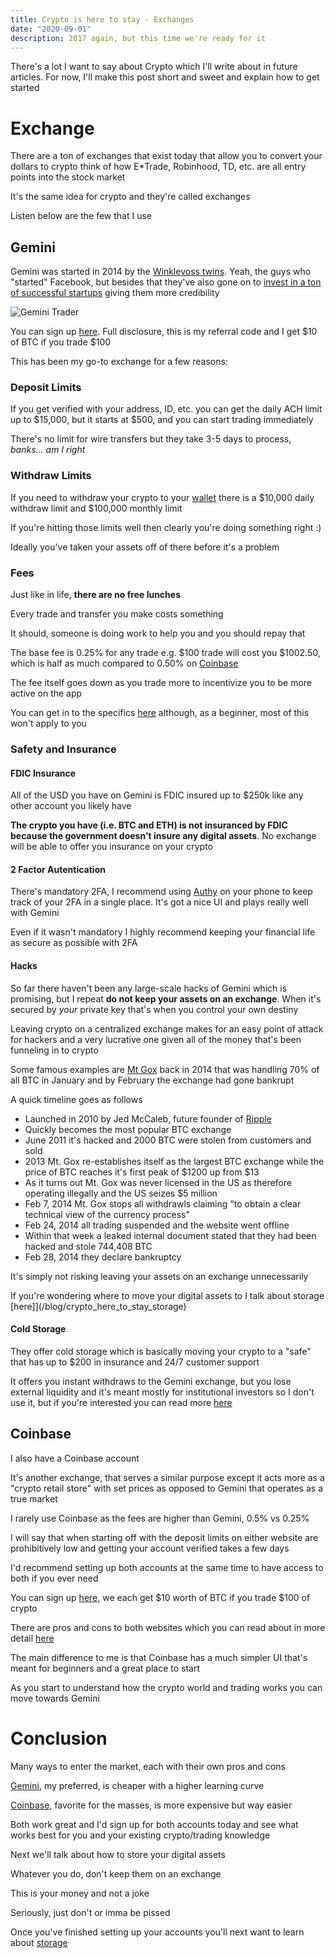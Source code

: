 ```yaml
---
title: Crypto is here to stay - Exchanges
date: "2020-09-01"
description: 2017 again, but this time we're ready for it
---
```


There's a lot I want to say about Crypto which I'll write about in future articles. For now, I'll make this post short and sweet and explain how to get started

# Exchange

There are a ton of exchanges that exist today that allow you to convert your dollars to crypto think of how E\*Trade, Robinhood, TD, etc. are all entry points into the stock market

It's the same idea for crypto and they're called exchanges

Listen below are the few that I use

## Gemini

Gemini was started in 2014 by the [Winklevoss twins](https://en.wikipedia.org/wiki/Winklevoss_twins). Yeah, the guys who "started" Facebook, but besides that they've also gone on to [invest in a ton of successful startups](https://winklevosscapital.com/portfolio/) giving them more credibility

![Gemini Trader](./gemini_trader.png)

You can sign up [here](https://gemini.com/share/bvv79zh8). Full disclosure, this is my referral code and I get $10 of BTC if you trade $100

This has been my go-to exchange for a few reasons:

### Deposit Limits

If you get verified with your address, ID, etc. you can get the daily ACH limit up to $15,000, but it starts at $500, and you can start trading immediately

There's no limit for wire transfers but they take 3-5 days to process, _banks... am I right_

### Withdraw Limits

If you need to withdraw your crypto to your [wallet](/blog/crypto_here_to_stay_storage) there is a $10,000 daily withdraw limit and $100,000 monthly limit

If you're hitting those limits well then clearly you're doing something right :)

Ideally you've taken your assets off of there before it's a problem

### Fees

Just like in life, **there are no free lunches**

Every trade and transfer you make costs something

It should, someone is doing work to help you and you should repay that

The base fee is 0.25% for any trade e.g. $100 trade will cost you $1002.50, which is half as much compared to 0.50% on [Coinbase](https://www.coinbase.com/join/delgad_pc4)

The fee itself goes down as you trade more to incentivize you to be more active on the app

You can get in to the specifics [here](https://gemini.com/fees) although, as a beginner, most of this won't apply to you

### Safety and Insurance

#### FDIC Insurance

All of the USD you have on Gemini is FDIC insured up to \$250k like any other account you likely have

**The crypto you have (i.e. BTC and ETH) is not insuranced by FDIC because the government doesn't insure any digital assets**. No exchange will be able to offer you insurance on your crypto

#### 2 Factor Autentication

There's mandatory 2FA, I recommend using [Authy](https://authy.com/) on your phone to keep track of your 2FA in a single place. It's got a nice UI and plays really well with Gemini

Even if it wasn't mandatory I highly recommend keeping your financial life as secure as possible with 2FA

#### Hacks

So far there haven't been any large-scale hacks of Gemini which is promising, but I repeat **do not keep your assets on an exchange**. When it's secured by _your_ private key that's when you control your own destiny

Leaving crypto on a centralized exchange makes for an easy point of attack for hackers and a very lucrative one given all of the money that's been funneling in to crypto

Some famous examples are [Mt Gox](https://blockonomi.com/mt-gox-hack/) back in 2014 that was handling 70% of all BTC in January and by February the exchange had gone bankrupt

A quick timeline goes as follows

- Launched in 2010 by Jed McCaleb, future founder of [Ripple](https://ripple.com/)
- Quickly becomes the most popular BTC exchange
- June 2011 it's hacked and 2000 BTC were stolen from customers and sold
- 2013 Mt. Gox re-establishes itself as the largest BTC exchange while the price of BTC reaches it's first peak of $1200 up from $13
- As it turns out Mt. Gox was never licensed in the US as therefore operating illegally and the US seizes \$5 million
- Feb 7, 2014 Mt. Gox stops all withdrawls claiming "to obtain a clear technical view of the currency process"
- Feb 24, 2014 all trading suspended and the website went offline
- Within that week a leaked internal document stated that they had been hacked and stole 744,408 BTC
- Feb 28, 2014 they declare bankruptcy

It's simply not risking leaving your assets on an exchange unnecessarily

If you're wondering where to move your digital assets to I talk about storage [here]](/blog/crypto_here_to_stay_storage)

#### Cold Storage

They offer cold storage which is basically moving your crypto to a "safe" that has up to \$200 in insurance and 24/7 customer support

It offers you instant withdraws to the Gemini exchange, but you lose external liquidity and it's meant mostly for institutional investors so I don't use it, but if you're interested you can read more [here](https://gemini.com/custody)

## Coinbase

I also have a Coinbase account

It's another exchange, that serves a similar purpose except it acts more as a "crypto retail store" with set prices as opposed to Gemini that operates as a true market

I rarely use Coinbase as the fees are higher than Gemini, 0.5% vs 0.25%

I will say that when starting off with the deposit limits on either website are prohibitively low and getting your account verified takes a few days

I'd recommend setting up both accounts at the same time to have access to both if you ever need

You can sign up [here](https://www.coinbase.com/join/delgad_pc4), we each get $10 worth of BTC if you trade $100 of crypto

There are pros and cons to both websites which you can read about in more detail [here](https://coincentral.com/coinbase-vs-gemini/)

The main difference to me is that Coinbase has a much simpler UI that's meant for beginners and a great place to start

As you start to understand how the crypto world and trading works you can move towards Gemini

# Conclusion

Many ways to enter the market, each with their own pros and cons

[Gemini](https://gemini.com/share/bvv79zh8), my preferred, is cheaper with a higher learning curve

[Coinbase](https://www.coinbase.com/join/delgad_pc4), favorite for the masses, is more expensive but way easier

Both work great and I'd sign up for both accounts today and see what works best for you and your existing crypto/trading knowledge

Next we'll talk about how to store your digital assets

Whatever you do, don't keep them on an exchange

This is your money and not a joke

Seriously, just don't or imma be pissed

Once you've finished setting up your accounts you'll next want to learn about [storage](/blog/crypto_here_to_stay_storage)
